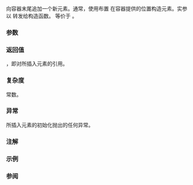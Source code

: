 {{cpp/container/inplace_vector/title|unchecked_emplace_back}}
{{cpp/container/inplace_vector/navbar}}
{{ddcl|since=c++26|
template&lt; class... Args &gt;
constexpr reference unchecked_emplace_back( Args&amp;&amp;... args );
}}

向容器末尾追加一个新元素。通常，使用布置 {{c/core|new}} 在容器提供的位置构造元素。实参 {{c|args...}} 以 {{c|std::forward&lt;Args&gt;(args)...}} 转发给构造函数。
等价于 {{c|return *try_emplace_back(std::forward&lt;Args&gt;(args)...);}}。

{{cpp/precondition|调用此函数前 {{c|size() &lt; capacity()}} 必须为 {{c|true}}，}}

{{cpp/container/note_iterator_invalidation|inplace_vector|unchecked_emplace_back}}

===参数===
{{par begin}}
{{par|args|要转发给元素构造函数的实参}}
{{par hreq}}
{{par req|{{tt|T}} 必须从 {{c|std::forward&lt;Args&gt;(args)...}} {{named req|EmplaceConstructible}}入 {{tt|inplace_vector}}。}}
{{par end}}

===返回值===
{{rlpf|back}}，即对所插入元素的引用。

===复杂度===
常数。

===异常===
所插入元素的初始化抛出的任何异常。{{cpp/strong exception safety guarantee|plural=no}}

===注解===
{{todo|Explain the purpose of this API.}}

===示例===
{{example
|code=
#include &lt;inplace_vector&gt;
#include &lt;new&gt;
#include &lt;print&gt;
#include &lt;string&gt;
#include &lt;utility&gt;

int main()
{
    std::inplace_vector&lt;std::pair&lt;std::string, std::string&gt;, 2&gt; fauna;
    std::string dog{"\N{DOG}"};

    fauna.unchecked_emplace_back("\N{CAT}", dog);
    fauna.unchecked_emplace_back("\N{CAT}", std::move(dog));
    std::println("fauna = {}", fauna);

    // fauna.unchecked_emplace_back("BUG", "BUG"); // 未定义行为：没有空间
}
|output=
fauna = [("🐈", "🐕"), ("🐈", "🐕")]
}}

===参阅===
{{dsc begin}}
{{dsc inc|cpp/container/dsc emplace_back|inplace_vector}}
{{dsc inc|cpp/container/dsc append_range|inplace_vector}}
{{dsc inc|cpp/container/dsc push_back|inplace_vector}}
{{dsc inc|cpp/container/dsc try_push_back|inplace_vector}}
{{dsc inc|cpp/container/dsc try_emplace_back|inplace_vector}}
{{dsc inc|cpp/container/dsc try_append_range|inplace_vector}}
{{dsc inc|cpp/container/dsc unchecked_push_back|inplace_vector}}
{{dsc inc|cpp/container/dsc pop_back|inplace_vector}}
{{dsc inc|cpp/iterator/dsc back_inserter}}
{{dsc end}}

{{langlinks|de|en|es|fr|it|ja|pt|ru}}